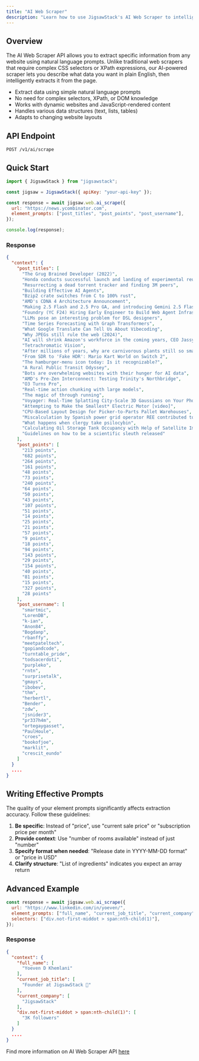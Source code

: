 ```yaml
---
title: "AI Web Scraper"
description: "Learn how to use JigsawStack's AI Web Scraper to intelligently extract specific information from any website"
---
```



## Overview

The AI Web Scraper API allows you to extract specific information from any website using natural language prompts. Unlike traditional web scrapers that require complex CSS selectors or XPath expressions, our AI-powered scraper lets you describe what data you want in plain English, then intelligently extracts it from the page.

- Extract data using simple natural language prompts
- No need for complex selectors, XPath, or DOM knowledge
- Works with dynamic websites and JavaScript-rendered content
- Handles various data structures (text, lists, tables)
- Adapts to changing website layouts

## API Endpoint

```
POST /v1/ai/scrape
```

## Quick Start

```javascript Javascript
import { JigsawStack } from "jigsawstack";

const jigsaw = JigsawStack({ apiKey: "your-api-key" });

const response = await jigsaw.web.ai_scrape({
  url: "https://news.ycombinator.com",
  element_prompts: ["post_titles", "post_points", "post_username"],
});

console.log(response);
```
### Response

```json
{
  "context": {
    "post_titles": [
      "The Grug Brained Developer (2022)",
      "Honda conducts successful launch and landing of experimental reusable rocket",
      "Resurrecting a dead torrent tracker and finding 3M peers",
      "Building Effective AI Agents",
      "Bzip2 crate switches from C to 100% rust",
      "AMD's CDNA 4 Architecture Announcement",
      "Making 2.5 Flash and 2.5 Pro GA, and introducing Gemini 2.5 Flash-Lite",
      "Foundry (YC F24) Hiring Early Engineer to Build Web Agent Infrastructure",
      "LLMs pose an interesting problem for DSL designers",
      "Time Series Forecasting with Graph Transformers",
      "What Google Translate Can Tell Us About Vibecoding",
      "Why JPEGs still rule the web (2024)",
      "AI will shrink Amazon's workforce in the coming years, CEO Jassy says",
      "Tetrachromatic Vision",
      "After millions of years, why are carnivorous plants still so small?",
      "From SDR to 'Fake HDR': Mario Kart World on Switch 2",
      "The hamburger-menu icon today: Is it recognizable?",
      "A Rural Public Transit Odyssey",
      "Bots are overwhelming websites with their hunger for AI data",
      "AMD's Pre-Zen Interconnect: Testing Trinity's Northbridge",
      "O3 Turns Pro",
      "Real-time action chunking with large models",
      "The magic of through running",
      "Voyager: Real-Time Splatting City-Scale 3D Gaussians on Your Phone",
      "Attempting to Make the Smallest* Electric Motor [video]",
      "CPU-Based Layout Design for Picker-to-Parts Pallet Warehouses",
      "Miscalculation by Spanish power grid operator REE contributed to blackout",
      "What happens when clergy take psilocybin",
      "Calculating Oil Storage Tank Occupancy with Help of Satellite Imagery",
      "Guidelines on how to be a scientific sleuth released"
    ],
    "post_points": [
      "213 points",
      "682 points",
      "264 points",
      "161 points",
      "48 points",
      "73 points",
      "240 points",
      "64 points",
      "50 points",
      "43 points",
      "107 points",
      "51 points",
      "14 points",
      "25 points",
      "21 points",
      "57 points",
      "9 points",
      "18 points",
      "94 points",
      "143 points",
      "29 points",
      "154 points",
      "40 points",
      "81 points",
      "15 points",
      "327 points",
      "28 points"
    ],
    "post_username": [
      "smartmic",
      "LorenDB",
      "k-ian",
      "Anon84",
      "Bogdanp",
      "rbanffy",
      "meetpateltech",
      "gopiandcode",
      "turntable_pride",
      "todsacerdoti",
      "purpleko",
      "rntn",
      "surprisetalk",
      "gmays",
      "ibobev",
      "thm",
      "herbertl",
      "Bender",
      "zdw",
      "jsnider3",
      "pr337h4m",
      "ortegaygasset",
      "PaulHoule",
      "croes",
      "bookofjoe",
      "marklit",
      "crescit_eundo"
    ]
  }
  ....
}
```

## Writing Effective Prompts

The quality of your element prompts significantly affects extraction accuracy. Follow these guidelines:

1. **Be specific**: Instead of "price", use "current sale price" or "subscription price per month"
2. **Provide context**: Use "number of rooms available" instead of just "number"
3. **Specify format when needed**: "Release date in YYYY-MM-DD format" or "price in USD"
4. **Clarify structure**: "List of ingredients" indicates you expect an array return


## Advanced Example

```javascript Handling Dynamic Content
const response = await jigsaw.web.ai_scrape({
  url: "https://www.linkedin.com/in/yoeven/",
  element_prompts: ["full_name", "current_job_title", "current_company"],
  selectors: ["div.not-first-middot > span:nth-child(1)"],
});
```

### Response

```json
{
  "context": {
    "full_name": [
      "Yoeven D Khemlani"
    ],
    "current_job_title": [
      "Founder at JigsawStack 🧩"
    ],
    "current_company": [
      "JigsawStack"
    ],
    "div.not-first-middot > span:nth-child(1)": [
      "3K followers"
    ]
  }
  ....
}
```

<Note>Find more information on AI Web Scraper API [here](/docs/api-reference/ai/scrape)</Note>

